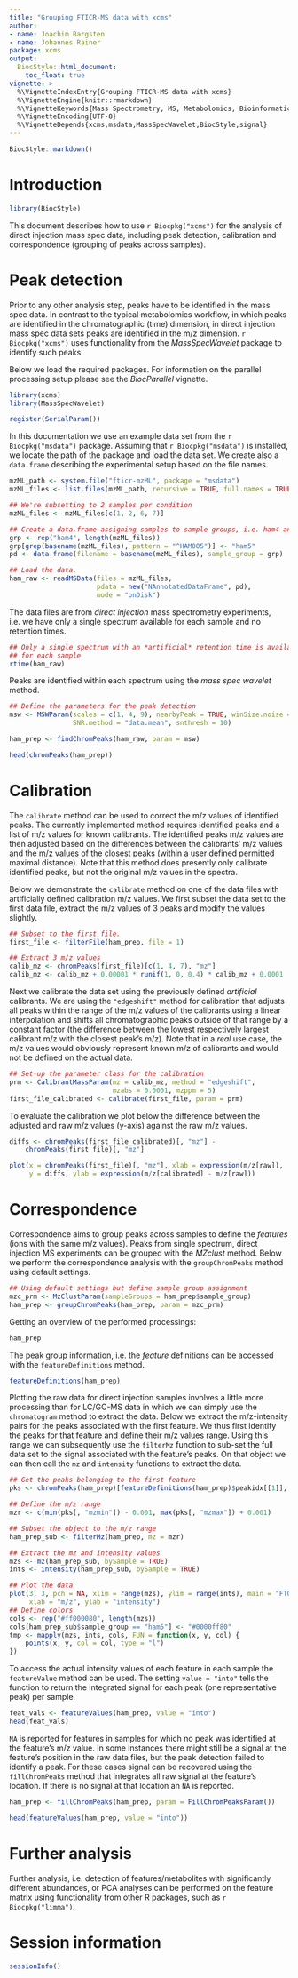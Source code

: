 ```yaml
---
title: "Grouping FTICR-MS data with xcms"
author:
- name: Joachim Bargsten
- name: Johannes Rainer
package: xcms
output:
  BiocStyle::html_document:
    toc_float: true
vignette: >
  %\VignetteIndexEntry{Grouping FTICR-MS data with xcms}
  %\VignetteEngine{knitr::rmarkdown}
  %\VignetteKeywords{Mass Spectrometry, MS, Metabolomics, Bioinformatics}
  %\VignetteEncoding{UTF-8}
  %\VignetteDepends{xcms,msdata,MassSpecWavelet,BiocStyle,signal}
---
```


```r
BiocStyle::markdown()
```

# Introduction

```r
library(BiocStyle)
```

This document describes how to use `r Biocpkg("xcms")` for the analysis of
direct injection mass spec data, including peak detection, calibration and
correspondence (grouping of peaks across samples).

# Peak detection

Prior to any other analysis step, peaks have to be identified in the mass spec
data. In contrast to the typical metabolomics workflow, in which peaks are
identified in the chromatographic (time) dimension, in direct injection mass
spec data sets peaks are identified in the m/z dimension. `r Biocpkg("xcms")`
uses functionality from the *MassSpecWavelet* package to identify such peaks.

Below we load the required packages. For information on the parallel processing
setup please see the *BiocParallel* vignette.

```r
library(xcms)
library(MassSpecWavelet)

register(SerialParam())

```

In this documentation we use an example data set from the `r Biocpkg("msdata")`
package. Assuming that `r Biocpkg("msdata")` is installed, we locate the path of
the package and load the data set. We create also a `data.frame` describing the
experimental setup based on the file names.

```r
mzML_path <- system.file("fticr-mzML", package = "msdata")
mzML_files <- list.files(mzML_path, recursive = TRUE, full.names = TRUE)

## We're subsetting to 2 samples per condition
mzML_files <- mzML_files[c(1, 2, 6, 7)]

## Create a data.frame assigning samples to sample groups, i.e. ham4 and ham5.
grp <- rep("ham4", length(mzML_files))
grp[grep(basename(mzML_files), pattern = "^HAM005")] <- "ham5"
pd <- data.frame(filename = basename(mzML_files), sample_group = grp)

## Load the data.
ham_raw <- readMSData(files = mzML_files,
                      pdata = new("NAnnotatedDataFrame", pd),
                      mode = "onDisk")
```

The data files are from *direct injection* mass spectrometry experiments,
i.e. we have only a single spectrum available for each sample and no retention
times.

```r
## Only a single spectrum with an *artificial* retention time is available
## for each sample
rtime(ham_raw)
```

Peaks are identified within each spectrum using the *mass spec wavelet* method.

```r
## Define the parameters for the peak detection
msw <- MSWParam(scales = c(1, 4, 9), nearbyPeak = TRUE, winSize.noise = 500,
                SNR.method = "data.mean", snthresh = 10)

ham_prep <- findChromPeaks(ham_raw, param = msw)

head(chromPeaks(ham_prep))
```

# Calibration

The `calibrate` method can be used to correct the m/z values of identified
peaks. The currently implemented method requires identified peaks and a list of
m/z values for known calibrants. The identified peaks m/z values are then
adjusted based on the differences between the calibrants' m/z values and the m/z
values of the closest peaks (within a user defined permitted maximal
distance). Note that this method does presently only calibrate identified peaks,
but not the original m/z values in the spectra.

Below we demonstrate the `calibrate` method on one of the data files with
artificially defined calibration m/z values. We first subset the data set to the
first data file, extract the m/z values of 3 peaks and modify the values
slightly.

```r
## Subset to the first file.
first_file <- filterFile(ham_prep, file = 1)

## Extract 3 m/z values
calib_mz <- chromPeaks(first_file)[c(1, 4, 7), "mz"]
calib_mz <- calib_mz + 0.00001 * runif(1, 0, 0.4) * calib_mz + 0.0001

```

Next we calibrate the data set using the previously defined *artificial*
calibrants. We are using the `"edgeshift"` method for calibration that adjusts
all peaks within the range of the m/z values of the calibrants using a linear
interpolation and shifts all chromatographic peaks outside of that range by a
constant factor (the difference between the lowest respectively largest
calibrant m/z with the closest peak's m/z). Note that in a *real* use case, the
m/z values would obviously represent known m/z of calibrants and would not be
defined on the actual data.

```r
## Set-up the parameter class for the calibration
prm <- CalibrantMassParam(mz = calib_mz, method = "edgeshift",
                          mzabs = 0.0001, mzppm = 5)
first_file_calibrated <- calibrate(first_file, param = prm)

```

To evaluate the calibration we plot below the difference between the adjusted
and raw m/z values (y-axis) against the raw m/z values.

```r
diffs <- chromPeaks(first_file_calibrated)[, "mz"] -
    chromPeaks(first_file)[, "mz"]

plot(x = chromPeaks(first_file)[, "mz"], xlab = expression(m/z[raw]),
     y = diffs, ylab = expression(m/z[calibrated] - m/z[raw]))

```


# Correspondence

Correspondence aims to group peaks across samples to define the *features* (ions
with the same m/z values). Peaks from single spectrum, direct injection MS
experiments can be grouped with the *MZclust* method. Below we perform the
correspondence analysis with the `groupChromPeaks` method using default
settings.

```r
## Using default settings but define sample group assignment
mzc_prm <- MzClustParam(sampleGroups = ham_prep$sample_group)
ham_prep <- groupChromPeaks(ham_prep, param = mzc_prm)

```

Getting an overview of the performed processings:

```r
ham_prep
```

The peak group information, i.e. the *feature* definitions can be accessed with
the `featureDefinitions` method.

```r
featureDefinitions(ham_prep)
```

Plotting the raw data for direct injection samples involves a little more
processing than for LC/GC-MS data in which we can simply use the `chromatogram`
method to extract the data. Below we extract the m/z-intensity pairs for the
peaks associated with the first feature. We thus first identify the peaks for
that feature and define their m/z values range. Using this range we can
subsequently use the `filterMz` function to sub-set the full data set to the
signal associated with the feature's peaks. On that object we can then call the
`mz` and `intensity` functions to extract the data.

```r
## Get the peaks belonging to the first feature
pks <- chromPeaks(ham_prep)[featureDefinitions(ham_prep)$peakidx[[1]], ]

## Define the m/z range
mzr <- c(min(pks[, "mzmin"]) - 0.001, max(pks[, "mzmax"]) + 0.001)

## Subset the object to the m/z range
ham_prep_sub <- filterMz(ham_prep, mz = mzr)

## Extract the mz and intensity values
mzs <- mz(ham_prep_sub, bySample = TRUE)
ints <- intensity(ham_prep_sub, bySample = TRUE)

## Plot the data
plot(3, 3, pch = NA, xlim = range(mzs), ylim = range(ints), main = "FT01",
     xlab = "m/z", ylab = "intensity")
## Define colors
cols <- rep("#ff000080", length(mzs))
cols[ham_prep_sub$sample_group == "ham5"] <- "#0000ff80"
tmp <- mapply(mzs, ints, cols, FUN = function(x, y, col) {
    points(x, y, col = col, type = "l")
})

```


To access the actual intensity values of each feature in each sample the
`featureValue` method can be used. The setting `value = "into"` tells the
function to return the integrated signal for each peak (one representative peak)
per sample.

```r
feat_vals <- featureValues(ham_prep, value = "into")
head(feat_vals)

```

`NA` is reported for features in samples for which no peak was identified at the
feature's m/z value. In some instances there might still be a signal at the
feature's position in the raw data files, but the peak detection failed to
identify a peak. For these cases signal can be recovered using the
`fillChromPeaks` method that integrates all raw signal at the feature's
location. If there is no signal at that location an `NA` is reported.

```r
ham_prep <- fillChromPeaks(ham_prep, param = FillChromPeaksParam())

head(featureValues(ham_prep, value = "into"))
```

# Further analysis

Further analysis, i.e. detection of features/metabolites with significantly
different abundances, or PCA analyses can be performed on the feature matrix
using functionality from other R packages, such as `r Biocpkg("limma")`.

# Session information

```r
sessionInfo()
```
